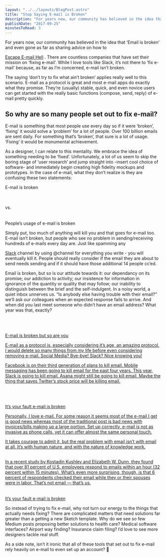 ```yaml
---
layout: "../../layouts/BlogPost.astro"
title: "Stop Saying E-mail is Broken"
description: "For years now, our community has believed in the idea that ‘Email is broken’ and even gone as far as sharing advice on how to Escape E-mail Hell. There are countless companies that have set their mission on ‘fixing e-mail’. While I love tools like Slack, it’s not there to ‘fix e-mail’ because, as far as I’m concerned, e-mail isn’t broken.\n\n\nThe saying ‘don’t try to fix what ain’t broken’ applies really well to this scenario. E-mail as a protocol is great and most e-mail apps do exactly what they"
publishDate: "2017-09-25"
minutesToRead: 3
---
```


<p>For years now, our community has believed in the idea that ‘Email is broken’ and even gone as far as sharing advice on how to </p>
<a href="https://medium.com/the-year-of-the-looking-glass/escaping-e-mail-hell-f55905f3862f?ref="antonsten".com">Escape E-mail Hell</a>
 . There are countless companies that have set their mission on ‘fixing e-mail’. While I love tools like Slack, it’s not there to ‘fix e-mail’ because, as far as I’m concerned, e-mail isn’t broken.</p>
<p>The saying ‘don’t try to fix what ain’t broken’ applies really well to this scenario. E-mail as a protocol is great and most e-mail apps do exactly what they promise. They’re (usually) stable, quick, and even novice users can get started with the really basic functions (compose, send, reply) of e-mail pretty quickly.</p>
<h2 id="so-why-are-so-many-people-set-out-to-fix-e-mail">So why are so many people set out to fix e-mail?</h>
</h2>
<p>E-mail is something that most people use every day so if it were ‘broken’, ‘fixing’ it would solve a ‘problem’ for a lot of people. Over 100 billion emails are sent daily. For something that’s ‘broken’, that sure is a lot of usage. ‘Fixing’ it would be monumental achievement.</p>
<p>As a designer, I can relate to this mentality. We embrace the idea of something needing to be ‘fixed’. Unfortunately, a lot of us seem to skip the boring stage of ‘user research’ and jump straight into -insert cool choice of software- and immediately begin creating high fidelity mockups and prototypes. In the case of e-mail, what they don’t realize is they are confusing these two statements:</p>
<p>E-mail is broken </p>
<br>
<br> vs. </br>
<br>
<br> People’s usage of e-mail is broken</br>
</p>
<p>Simply put, too much of anything will kill you and that goes for e-mail too. E-mail isn’t broken, but people who see no problem in sending/receiving hundreds of e-mails every day are. Just like spamming any </p>
<a href="https://slack.com/?ref="antonsten".com">Slack</a>
 channel by using @channel for everything you write - you will eventually kill it. People should really consider if the email they are about to send needs sending and if it should have those additional 14 people cc’ed.</p>
<MDXImage src="/images/giphy-email.webp" alt="should have those additional people cced - Giphy Email" width={533} height={300} />
<div class="blockquote">
</div>
<div>
<p>Email is broken, but so is our attitude towards it: our dependancy on its promise; our addiction to activity; our insistence for information in ignorance of the quantity or quality that may follow; our inability to distinguish between the brief and the self-indulgent. In a noisy world, a quiet inbox unnerves us. “Is anybody else having trouble with their email?” we’ll ask our colleagues when an expected response fails to arrive. And when did you last meet someone who didn’t have an email address? What year was that, exactly? </p>
<br>
<br>
</br>
<a href="https://medium.com/@paul_a_smith/email-is-broken-but-so-are-you-bc5f24fc8a97?ref="antonsten".com">E-mail is broken but so are you 
<p>E-mail as a protocol is, especially considering it’s age, an amazing protocol. I would delete so many things from my life before even considering removing e-mail. Social Media? Bye-bye! Slack? Nice knowing you!</p>
<div class="blockquote">
</div>
<div>
<p>Facebook is on their third generation of plans to kill email. Mobile messaging has been going to kill email for the past four years. This year, Slack is going to kill email. Asana might still be going to kill email. Maybe the thing that saves Twitter’s stock price will be killing email. </p>
<br>
<br>
</br>
<a href="https://techcrunch.com/2015/07/22/its-your-fault-email-is-broken/?ref="antonsten".com">It’s your fault e-mail is broken 
<p>Personally, I love e-mail. For some reason it seems most of the e-mail I get is good news whereas most of the traditional post is bad news with invoices/bills making up a large portion. Set up correctly, e-mail is not as invasive as phone calls, yet it can offer almost the same personal touch.</p>
<div class="blockquote">
</div>
<div>
<p>It takes courage to admit it, but the real problem with email isn’t with email at all. It’s with human nature, and with the nature of knowledge work. </p>
<br> In a recent study by Kostadin Kushlev and Elizabeth W. Dunn, they found that over 81 percent of U.S. employees respond to emails within an hour (32 percent within 15 minutes). What’s even more surprising, though, is that 6 percent of respondents checked their email while they or their spouses were in labor. That’s not email — that’s us. 
<br>
</br>
<br>
<a href="https://techcrunch.com/2015/07/22/its-your-fault-email-is-broken/?ref="antonsten".com">It’s your fault e-mail is broken </a>
<p>So instead of trying to fix e-mail, why not turn our energy to the things that actually needs fixing? There are complicated matters that need solutions far greater than a getting a new Sketch template. Why do we see so few Medium posts proposing better solutions to health care? Medical software interfaces? Airport way finding? Insurance claim filing? I’d love to see more designers tackle real stuff.</p>
<p>As a side note, isn’t it ironic that all of these tools that set out to fix e-mail rely heavily on e-mail to even set up an account? 🤔</p>
